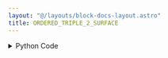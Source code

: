 ```yaml
---
layout: "@/layouts/block-docs-layout.astro"
title: ORDERED_TRIPLE_2_SURFACE
---
```



<PythonDocsDisplay docstring={docstring} />
<AppDisplay app={app} />

<details>
<summary>Python Code</summary>
```python
from flojoy import flojoy, OrderedTriple, Surface
import numpy as np


@flojoy
def ORDERED_TRIPLE_2_SURFACE(default: OrderedTriple) -> Surface:
    """The ORDERED_TRIPLE_2_SURFACE node takes an "OrderedTriple" instance of the DataContainer class that contains three arrays: x, y, and z.

    It then reshapes the z array into a 2D grid using the unique values of x and y.

    The resulting 2D grid is used to create a Surface object with corresponding x, y, and z values.

    Inputs
    ------
    default : OrderedTriple
        The input OrderedTriple to which we apply the conversion to.

    Returns
    -------
    Surface
        The surface result from the conversion of the input.
    """

    x = np.unique(default.x)
    y = np.unique(default.y)

    z_size = len(x) * len(y)

    # Truncate or pad the z array to match the desired size
    if z_size > len(default.z):
        z = np.pad(default.z, (0, z_size - len(default.z)), mode="constant").reshape(
            len(y), len(x)
        )
    else:
        z = default.z[:z_size].reshape(len(y), len(x))

    X, Y = np.meshgrid(x, y)
    return Surface(x=X, y=Y, z=z)

```
[Find this Flojoy Block on GitHub](https://github.com/flojoy-ai/blocks/blob/main/blocks/TRANSFORMERS/TYPE_CASTING/ORDERED_TRIPLE_2_SURFACE/ORDERED_TRIPLE_2_SURFACE.py)
</details>


## Example
